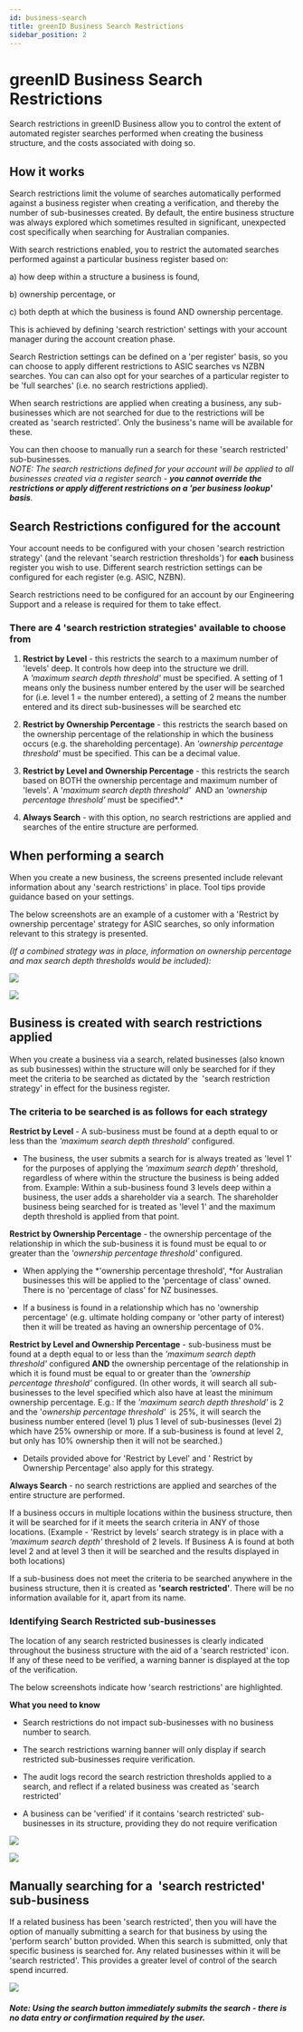 ```yaml
---
id: business-search
title: greenID Business Search Restrictions
sidebar_position: 2
---
```


# greenID Business Search Restrictions

Search restrictions in greenID Business allow you to control the extent of automated register searches performed when creating the business structure, and the costs associated with doing so.

## How it works

Search restrictions limit the volume of searches automatically performed against a business register when creating a verification, and thereby the number of sub-businesses created. By default, the entire business structure was always explored which sometimes resulted in significant, unexpected cost specifically when searching for Australian companies.

With search restrictions enabled, you to restrict the automated searches performed against a particular business register based on:

a) how deep within a structure a business is found,

b) ownership percentage, or

c) both depth at which the business is found AND ownership percentage.

This is achieved by defining 'search restriction' settings with your account manager during the account creation phase.

Search Restriction settings can be defined on a 'per register' basis, so you can choose to apply different restrictions to ASIC searches vs NZBN searches. You can can also opt for your searches of a particular register to be 'full searches' (i.e. no search restrictions applied).

When search restrictions are applied when creating a business, any sub-businesses which are not searched for due to the restrictions will be created as 'search restricted'. Only the business's name will be available for these.

You can then choose to manually run a search for these 'search restricted' sub-businesses.\
*NOTE: The search restrictions defined for your account will be applied to all businesses created via a register search - **you cannot override the restrictions or apply different restrictions on a 'per business lookup' basis**.*

## Search Restrictions configured for the account

Your account needs to be configured with your chosen 'search restriction strategy' (and the relevant 'search restriction thresholds') for **each** business register you wish to use. Different search restriction settings can be configured for each register (e.g. ASIC, NZBN). 

Search restrictions need to be configured for an account by our Engineering Support and a release is required for them to take effect.

### There are 4 'search restriction strategies' available to choose from

1. **Restrict by Level** - this restricts the search to a maximum number of 'levels' deep. It controls how deep into the structure we drill. \
   A *'maximum search depth threshold'* must be specified. A setting of 1 means only the business number entered by the user will be searched for (i.e. level 1 = the number entered), a setting of 2 means the number entered and its direct sub-businesses will be searched etc

2. **Restrict by Ownership Percentage** - this restricts the search based on the ownership percentage of the relationship in which the business occurs (e.g. the shareholding percentage). An *'ownership percentage threshold'* must be specified. This can be a decimal value. 

3. **Restrict by Level and Ownership Percentage** - this restricts the search based on BOTH the ownership percentage and maximum number of 'levels'. A '*maximum search depth threshold'*  AND an *'ownership percentage threshold'* must be specified\*.\* 

4. **Always Search** - with this option, no search restrictions are applied and searches of the entire structure are performed.

## When performing a search

When you create a new business, the screens presented include relevant information about any 'search restrictions' in place. Tool tips provide guidance based on your settings.

The below screenshots are an example of a customer with a 'Restrict by ownership percentage' strategy for ASIC searches, so only information relevant to this strategy is presented.

*(If a combined strategy was in place, information on ownership percentage and max search depth thresholds would be included):*

![](/img/search-1.png)

![](/img/search-2.png)

## Business is created with search restrictions applied

When you create a business via a search, related businesses (also known as sub businesses) within the structure will only be searched for if they meet the criteria to be searched as dictated by the  'search restriction strategy' in effect for the business register.

### The criteria to be searched is as follows for each strategy

**Restrict by Level** - A sub-business must be found at a depth equal to or less than the *'maximum search depth threshold'* configured. 

- The business, the user submits a search for is always treated as 'level 1' for the purposes of applying the *'maximum search depth'* threshold, regardless of where within the structure the business is being added from. Example: Within a sub-business found 3 levels deep within a business, the user adds a shareholder via a search. The shareholder business being searched for is treated as 'level 1' and the maximum depth threshold is applied from that point.

**Restrict by Ownership Percentage** - the ownership percentage of the relationship in which the sub-business it is found must be equal to or greater than the *'ownership percentage threshold'* configured. 

- When applying the \*'ownership percentage threshold', \*for Australian businesses this will be applied to the 'percentage of class' owned. There is no 'percentage of class' for NZ businesses.

- If a business is found in a relationship which has no 'ownership percentage' (e.g. ultimate holding company or 'other party of interest) then it will be treated as having an ownership percentage of 0%.

**Restrict by Level and Ownership Percentage** - sub-business must be found at a depth equal to or less than the *'maximum search depth threshold'* configured **AND** the ownership percentage of the relationship in which it is found must be equal to or greater than the *'ownership percentage threshold'* configured. (In other words, it will search all sub-businesses to the level specified which also have at least the minimum ownership percentage. E.g.: If the *'maximum search depth threshold'* is 2 and the '*ownership percentage threshold'*  is 25%, it will search the business number entered (level 1) plus 1 level of sub-businesses (level 2) which have 25% ownership or more. If a sub-business is found at level 2, but only has 10% ownership then it will not be searched.)

- Details provided above for 'Restrict by Level' and ' Restrict by Ownership Percentage' also apply for this strategy.

**Always Search** - no search restrictions are applied and searches of the entire structure are performed.

If a business occurs in multiple locations within the business structure, then it will be searched for if it meets the search criteria in ANY of those locations. (Example - 'Restrict by levels' search strategy is in place with a *'maximum search depth'* threshold of 2 levels. If Business A is found at both level 2 and at level 3 then it will be searched and the results displayed in both locations) 

If a sub-business does not meet the criteria to be searched anywhere in the business structure, then it is created as **'search restricted'**. There will be no information available for it, apart from its name.

### Identifying Search Restricted sub-businesses

The location of any search restricted businesses is clearly indicated throughout the business structure with the aid of a 'search restricted' icon. If any of these need to be verified, a warning banner is displayed at the top of the verification.

The below screenshots indicate how 'search restrictions' are highlighted.

**What you need to know**

- Search restrictions do not impact sub-businesses with no business number to search.

- The search restrictions warning banner will only display if search restricted sub-businesses require verification. 

- The audit logs record the search restriction thresholds applied to a search, and reflect if a related business was created as 'search restricted' 

- A business can be 'verified' if it contains 'search restricted' sub-businesses in its structure, providing they do not require verification

![](/img/search-3.png)

![](/img/search-4.png)

## Manually searching for a  'search restricted' sub-business

If a related business has been 'search restricted', then you will have the option of manually submitting a search for that business by using the 'perform search' button provided. When this search is submitted, only that specific business is searched for. Any related businesses within it will be 'search restricted'. This provides a greater level of control of the search spend incurred.

![](/img/search-5.png)

##### ***Note:*** *Using the search button immediately submits the search - there is no data entry or confirmation required by the user.*
